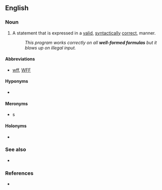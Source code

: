 ==English==

===Noun===
{{en-noun|s|well-formed formulae}}

# {{lb|en|logic}} A statement that is expressed in a [[valid]], [[syntactically]] [[correct]], manner.
#: ''This program works correctly on all '''well-formed formulas''' but it blows up on illegal input.''

====Abbreviations====
* [[wff]], [[WFF]]

====Hyponyms====
* {{l|en|axiom}}

====Meronyms====
* {{l|en|symbol}}s

====Holonyms====
* {{l|en|formal language}}

===See also===
* {{l|en|well-posed}}

===References===
* {{pedia}}